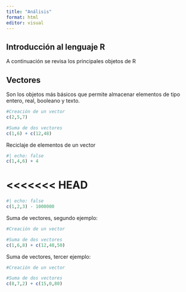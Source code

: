 ```yaml
---
title: "Análisis"
format: html
editor: visual
---
```


## Introducción al lenguaje R

A continuación se revisa los principales objetos de R

## Vectores

Son los objetos más básicos que permite almacenar elementos de tipo entero, real, booleano y texto.

```r
#Creación de un vector
c(2,5,7)

#Suma de dos vectores
c(1,6) + c(12,48)
```

Reciclaje de elementos de un vector

```r
#| echo: false
c(1,4,6) + 4
```
<<<<<<< HEAD
=======

```r
#| echo: false
c(1,2,3) - 1000000 
```

Suma de vectores, segundo ejemplo:
```r
#Creación de un vector

#Suma de dos vectores
c(1,6,8) + c(12,48,50)
```

Suma de vectores, tercer ejemplo:
```r
#Creación de un vector

#Suma de dos vectores
c(8,7,2) + c(15,0,80)
```

